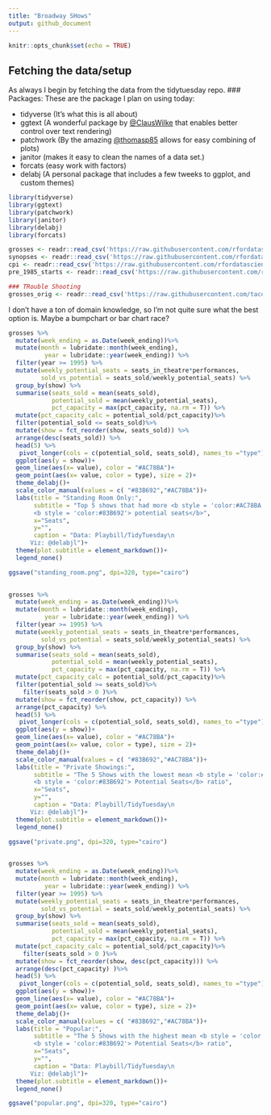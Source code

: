 ```yaml
---
title: "Broadway SHows"
output: github_document
---
```


```r
knitr::opts_chunk$set(echo = TRUE)
```

## Fetching the data/setup
As always I begin by fetching the data from the tidytuesday repo. 
### Packages:
These are the package I plan on using today:

+ tidyverse (It's what this is all about)
+ ggtext (A wonderful package by [@ClausWilke](https://twitter.com/ClausWilke) that enables better control over text rendering)
+ patchwork (By the amazing [@thomasp85](https://twitter.com/thomasp85) allows for easy combining of plots)
+ janitor (makes it easy to clean the names of a data set.)
+ forcats (easy work with factors)
+ delabj (A personal package that includes a few tweeks to ggplot, and custom themes)

```r

library(tidyverse)
library(ggtext)
library(patchwork)
library(janitor)
library(delabj)
library(forcats)

grosses <- readr::read_csv('https://raw.githubusercontent.com/rfordatascience/tidytuesday/master/data/2020/2020-04-28/grosses.csv', guess_max = 47525)
synopses <- readr::read_csv('https://raw.githubusercontent.com/rfordatascience/tidytuesday/master/data/2020/2020-04-28/synopses.csv')
cpi <- readr::read_csv('https://raw.githubusercontent.com/rfordatascience/tidytuesday/master/data/2020/2020-04-28/cpi.csv')
pre_1985_starts <- readr::read_csv('https://raw.githubusercontent.com/rfordatascience/tidytuesday/master/data/2020/2020-04-28/pre-1985-starts.csv')

### TRouble Shooting
grosses_orig <- readr::read_csv('https://raw.githubusercontent.com/tacookson/data/master/broadway-grosses/grosses.csv')

```


I don't have a ton of domain knowledge, so I'm not quite sure what the best option is. Maybe a bumpchart or bar chart race?


```r


grosses %>%
  mutate(week_ending = as.Date(week_ending))%>%
  mutate(month = lubridate::month(week_ending),
          year = lubridate::year(week_ending)) %>%
  filter(year >= 1995) %>%
  mutate(weekly_potential_seats = seats_in_theatre*performances,
         sold_vs_potential = seats_sold/weekly_potential_seats) %>%
  group_by(show) %>%
  summarise(seats_sold = mean(seats_sold), 
            potential_sold = mean(weekly_potential_seats),
            pct_capacity = max(pct_capacity, na.rm = T)) %>%
  mutate(pct_capacity_calc = potential_sold/pct_capacity)%>%
  filter(potential_sold <= seats_sold)%>%
  mutate(show = fct_reorder(show, seats_sold)) %>% 
  arrange(desc(seats_sold)) %>%
  head(5) %>%
   pivot_longer(cols = c(potential_sold, seats_sold), names_to ="type") %>%
  ggplot(aes(y = show))+
  geom_line(aes(x= value), color = "#AC78BA")+
  geom_point(aes(x= value, color = type), size = 2)+
  theme_delabj()+
  scale_color_manual(values = c( "#83B692","#AC78BA"))+
  labs(title = "Standing Room Only:",
       subtitle = "Top 5 shows that had more <b style = 'color:#AC78BA'> seats sold </b> than 
       <b style = 'color:#83B692'> potential seats</b>",
       x="Seats",
       y="", 
       caption = "Data: Playbill/TidyTuesday\n
      Viz: @delabjl")+
  theme(plot.subtitle = element_markdown())+
  legend_none()

ggsave("standing_room.png", dpi=320, type="cairo")
  

```


```r


grosses %>%
  mutate(week_ending = as.Date(week_ending))%>%
  mutate(month = lubridate::month(week_ending),
          year = lubridate::year(week_ending)) %>%
  filter(year >= 1995) %>%
  mutate(weekly_potential_seats = seats_in_theatre*performances,
         sold_vs_potential = seats_sold/weekly_potential_seats) %>%
  group_by(show) %>%
  summarise(seats_sold = mean(seats_sold), 
            potential_sold = mean(weekly_potential_seats),
            pct_capacity = max(pct_capacity, na.rm = T)) %>%
  mutate(pct_capacity_calc = potential_sold/pct_capacity)%>%
  filter(potential_sold >= seats_sold)%>%
    filter(seats_sold > 0 )%>%
  mutate(show = fct_reorder(show, pct_capacity)) %>% 
  arrange(pct_capacity) %>%
  head(5) %>%
   pivot_longer(cols = c(potential_sold, seats_sold), names_to ="type") %>%
  ggplot(aes(y = show))+
  geom_line(aes(x= value), color = "#AC78BA")+
  geom_point(aes(x= value, color = type), size = 2)+
  theme_delabj()+
  scale_color_manual(values = c( "#83B692","#AC78BA"))+
  labs(title = "Private Showings:",
       subtitle = "The 5 Shows with the lowest mean <b style = 'color:#AC78BA'> Seats Sold </b> to 
       <b style = 'color:#83B692'> Potential Seats</b> ratio",
       x="Seats",
       y="", 
       caption = "Data: Playbill/TidyTuesday\n
      Viz: @delabjl")+
  theme(plot.subtitle = element_markdown())+
  legend_none()

ggsave("private.png", dpi=320, type="cairo")
  

```

```r
grosses %>%
  mutate(week_ending = as.Date(week_ending))%>%
  mutate(month = lubridate::month(week_ending),
          year = lubridate::year(week_ending)) %>%
  filter(year >= 1995) %>%
  mutate(weekly_potential_seats = seats_in_theatre*performances,
         sold_vs_potential = seats_sold/weekly_potential_seats) %>%
  group_by(show) %>%
  summarise(seats_sold = mean(seats_sold), 
            potential_sold = mean(weekly_potential_seats),
            pct_capacity = max(pct_capacity, na.rm = T)) %>%
  mutate(pct_capacity_calc = potential_sold/pct_capacity)%>%
    filter(seats_sold > 0 )%>%
  mutate(show = fct_reorder(show, desc(pct_capacity))) %>% 
  arrange(desc(pct_capacity) )%>%
  head(5) %>%
   pivot_longer(cols = c(potential_sold, seats_sold), names_to ="type") %>%
  ggplot(aes(y = show))+
  geom_line(aes(x= value), color = "#AC78BA")+
  geom_point(aes(x= value, color = type), size = 2)+
  theme_delabj()+
  scale_color_manual(values = c( "#83B692","#AC78BA"))+
  labs(title = "Popular:",
       subtitle = "The 5 Shows with the highest mean <b style = 'color:#AC78BA'> Seats Sold </b> to 
       <b style = 'color:#83B692'> Potential Seats</b> ratio",
       x="Seats",
       y="", 
       caption = "Data: Playbill/TidyTuesday\n
      Viz: @delabjl")+
  theme(plot.subtitle = element_markdown())+
  legend_none()

ggsave("popular.png", dpi=320, type="cairo")

```
